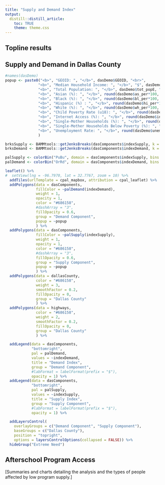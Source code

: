 ```yaml
---
title: "Supply and Demand Index"
output:
  distill::distill_article:
    toc: TRUE
    theme: theme.css
---
```


## Topline results

## Supply and Demand in Dallas County

```r
#names(dasDemo)
popup <- paste0("<b>", "GEOID: ", "</b>", dasDemo$GEOID, "<br>",
               "<b>", "Median Household Income: ", "</b>", "$", dasDemo$mhiE, "<br>",
               "<b>", "Total Population: ", "</b>", dasDemo$tot_popE, "<br>",
               "<b>", "Asian (%): ", "</b>", round(dasDemo$as_per*100, digits =1), "%", "<br>",
               "<b>", "Black (%): ", "</b>", round(dasDemo$bl_per*100, digits =1), "%", "<br>",
               "<b>", "Hispanic (%) : ", "</b>", round(dasDemo$hi_per*100, digits =1), "%", "<br>",
               "<b>", "White (%): ", "</b>", round(dasDemo$wh_per*100, digits =1), "%", "<br>",
               "<b>", "Child Poverty Rate (u18): ", "</b>", round(dasDemo$cpr*100, digits =1), "%", "<br>",
               "<b>", "Internet Access (%): ", "</b>", round(dasDemo$int_per*100, digits =1), "%", "<br>",
               "<b>", "Single-Mother Households (%): ", "</b>", round(dasDemo$smhh_per*100, digits =1), "%", "<br>",
               "<b>", "Single-Mother Households Below Poverty (%): ", "</b>", round(dasDemo$smhh_bpE*100, digits =1), "%", "<br>",
               "<b>", "Unemployment Rate: ", "</b>", round(dasDemo$unemE*100, digits =1), "%"
               )

brksSupply <- BAMMtools::getJenksBreaks(dasComponents$indexSupply, k = 6)
brksDemand <- BAMMtools::getJenksBreaks(dasComponents$indexDemand, k = 6)

palSupply <- colorBin("PuBu", domain = dasComponents$indexSupply, bins = brksSupply)
palDemand <- colorBin("OrRd", domain = dasComponents$indexDemand, bins = brksDemand)

leaflet() %>%
#  setView(lng = -96.7970, lat = 32.7767, zoom = 10) %>%
  addTiles(urlTemplate = cpal_mapbox, attribution = cpal_leaflet) %>%
  addPolygons(data = dasComponents,
              fillColor = ~palDemand(indexDemand),
              weight = 1,
              opacity = 1,
              color = "#686158",
              #dashArray = "3",
              fillOpacity = 0.6,
              group = "Demand Component",
              popup = ~popup
              ) %>%
  addPolygons(data = dasComponents,
              fillColor = ~palSupply(indexSupply),
              weight = 1,
              opacity = 1,
              color = "#686158",
              #dashArray = "3",
              fillOpacity = 0.6,
              group = "Supply Component",
              popup = ~popup
              ) %>%
  addPolygons(data = dallasCounty,
              color = "#686158",
              weight = 3,
              smoothFactor = 0.2, 
              fillOpacity = 0,
              group = "Dallas County"
              ) %>%
  addPolygons(data = highways,
              color = "#686158",
              weight = 2,
              smoothFactor = 0.2, 
              fillOpacity = 0,
              group = "Dallas County"
              ) %>%

  addLegend(data = dasComponents,
            "bottomright", 
            pal = palDemand, 
            values = ~indexDemand,
            title = "Demand Index",
            group = "Demand Component",
            #labFormat = labelFormat(prefix = "$"),
            opacity = 1) %>%
  addLegend(data = dasComponents,
            "bottomright", 
            pal = palSupply, 
            values = ~indexSupply,
            title = "Supply Index",
            group = "Supply Component",
            #labFormat = labelFormat(prefix = "$"),
            opacity = 1) %>%

  addLayersControl(
    overlayGroups = c("Demand Component", "Supply Component"),
    baseGroups = c("Dallas County"),
    position = "topright",
    options = layersControlOptions(collapsed = FALSE)) %>% 
  hideGroup("Extreme Need")
```

## Afterschool Program Access
[Summaries and charts detailing the analysis and the types of people affected by low program supply.]